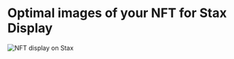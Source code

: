 
# Optimal images of your NFT for Stax Display

![NFT display on Stax](/nft-stax.jpg)

<Cards>
  <Card
    title="How-to Create Images Optimized For Ledger Stax"
    href="/docs/nft-display/optimized-images"
  />
  <Card
    title="How-to use the Ledger Stax Metadata tool"
    href="/docs/nft-display/metadata-tool"
  />
  <Card
    title="Update mutable metadata (in-depth guide)"
    href="/docs/nft-display/update-metadata"
  />
  <Card
    title="NFT image requirements"
    href="/docs/nft-display/image-requirements"
  />
  <Card
    title="How-to add Ledger Stax Metadata to your NFTs with Manifold Studio"
    href="/docs/nft-display/manifold-studio"
  />
</Cards>